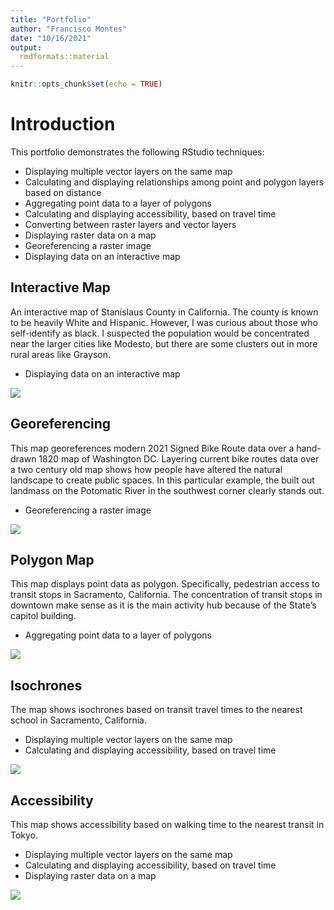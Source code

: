 ```yaml
---
title: "Portfolio"
author: "Francisco Montes"
date: "10/16/2021"
output: 
  rmdformats::material
---
```


```r
knitr::opts_chunk$set(echo = TRUE)
```

# Introduction

This portfolio demonstrates the following RStudio techniques:

* Displaying multiple vector layers on the same map
* Calculating and displaying relationships among point and polygon layers based on distance
* Aggregating point data to a layer of polygons
* Calculating and displaying accessibility, based on travel time
* Converting between raster layers and vector layers
* Displaying raster data on a map
* Georeferencing a raster image
* Displaying data on an interactive map


## Interactive Map
An interactive map of Stanislaus County in California. The county is known to be heavily White and Hispanic. However, I was curious about those who self-identify as black. I suspected the population would be concentrated near the larger cities like Modesto, but there are some clusters out in more rural areas like Grayson.

* Displaying data on an interactive map

[![](thumbnails/Stanislaus.png)](https://fmontes22.github.io/portfolio/fullsize/inter_black.html){target="_blank"}

## Georeferencing
This map georeferences modern 2021 Signed Bike Route data over a hand-drawn 1820 map of Washington DC. Layering current bike routes data over a two century old map shows how people have altered the natural landscape to create public spaces. In this particular example, the built out landmass on the Potomatic River in the southwest corner clearly stands out.

* Georeferencing a raster image

[![](thumbnails/DC.png)](https://fmontes22.github.io/portfolio/fullsize/DC.pdf){target="_blank"}

## Polygon Map
This map displays point data as polygon. Specifically, pedestrian access to transit stops in Sacramento, California. The concentration of transit stops in downtown make sense as it is the main activity hub because of the State's capitol building. 

* Aggregating point data to a layer of polygons

[![](thumbnails/Polygons.png)](https://fmontes22.github.io/portfolio/fullsize/Polygons.pdf){target="_blank"}

## Isochrones
The map shows isochrones based on transit travel times to the nearest school in Sacramento, California.

* Displaying multiple vector layers on the same map
* Calculating and displaying accessibility, based on travel time

[![](thumbnails/isochrones.png)](https://fmontes22.github.io/portfolio/fullsize/isochrones.pdf){target="_blank"}

## Accessibility
This map shows accessibility based on walking time to the nearest transit in Tokyo.

* Displaying multiple vector layers on the same map
* Calculating and displaying accessibility, based on travel time
* Displaying raster data on a map

[![](thumbnails/Accessibility.png)](https://fmontes22.github.io/portfolio/fullsize/Accessibility.pdf){target="_blank"}
